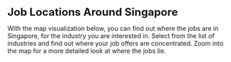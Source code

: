 <b style="font-size:24px;">Job Locations Around Singapore</b>

With the map visualization below, you can find out where the jobs are in Singapore, for the industry you are interested in. 
Select from the list of industries and find out where your job offers are concentrated. Zoom into the map for a more detailed look at where the jobs lie.
<br>
